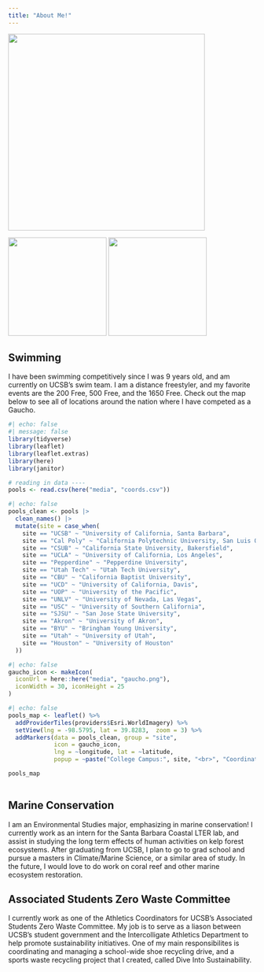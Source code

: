 ```yaml
---
title: "About Me!"
---
```


![](media/IMG_2285.JPG){width="400"}

::: gallery
![](media/IMG_2173.JPG){group="my-gallery" width="200"} ![](media/Junior%20Group_Swim%20Media%202025_0031.JPG){group="my-gallery" width="200"}
:::

## Swimming

I have been swimming competitively since I was 9 years old, and am currently on UCSB's swim team. I am a distance freestyler, and my favorite events are the 200 Free, 500 Free, and the 1650 Free. Check out the map below to see all of locations around the nation where I have competed as a Gaucho.

```r
#| echo: false
#| message: false
library(tidyverse)
library(leaflet)
library(leaflet.extras)
library(here)
library(janitor)

# reading in data ----
pools <- read.csv(here("media", "coords.csv"))
```

```r
#| echo: false
pools_clean <- pools |> 
  clean_names() |> 
  mutate(site = case_when(
    site == "UCSB" ~ "University of California, Santa Barbara",
    site == "Cal Poly" ~ "California Polytechnic University, San Luis Obispo",
    site == "CSUB" ~ "California State University, Bakersfield",
    site == "UCLA" ~ "University of California, Los Angeles",
    site == "Pepperdine" ~ "Pepperdine University",
    site == "Utah Tech" ~ "Utah Tech University",
    site == "CBU" ~ "California Baptist University",
    site == "UCD" ~ "University of California, Davis",
    site == "UOP" ~ "University of the Pacific",
    site == "UNLV" ~ "University of Nevada, Las Vegas",
    site == "USC" ~ "University of Southern California",
    site == "SJSU" ~ "San Jose State University",
    site == "Akron" ~ "University of Akron",
    site == "BYU" ~ "Bringham Young University",
    site == "Utah" ~ "University of Utah",
    site == "Houston" ~ "University of Houston"
  ))
```

```r
#| echo: false
gaucho_icon <- makeIcon(
  iconUrl = here::here("media", "gaucho.png"),
  iconWidth = 30, iconHeight = 25
)
```

```r
#| echo: false
pools_map <- leaflet() %>%
  addProviderTiles(providers$Esri.WorldImagery) %>%
  setView(lng = -98.5795, lat = 39.8283,  zoom = 3) %>%
  addMarkers(data = pools_clean, group = "site",
             icon = gaucho_icon,
             lng = ~longitude, lat = ~latitude,
             popup = ~paste("College Campus:", site, "<br>", "Coordinates (lat/long):", latitude, ",", longitude))

pools_map
  
```


## Marine Conservation

I am an Environmental Studies major, emphasizing in marine conservation! I currently work as an intern for the Santa Barbara Coastal LTER lab, and assist in studying the long term effects of human activities on kelp forest ecosystems. After graduating from UCSB, I plan to go to grad school and pursue a masters in Climate/Marine Science, or a similar area of study. In the future, I would love to do work on coral reef and other marine ecosystem restoration.

## Associated Students Zero Waste Committee

I currently work as one of the Athletics Coordinators for UCSB's Associated Students Zero Waste Committee. My job is to serve as a liason between UCSB's student government and the Intercolligate Athletics Department to help promote sustainability initiatives. One of my main responsibilites is coordinating and managing a school-wide shoe recycling drive, and a sports waste recycling project that I created, called Dive Into Sustainability.
